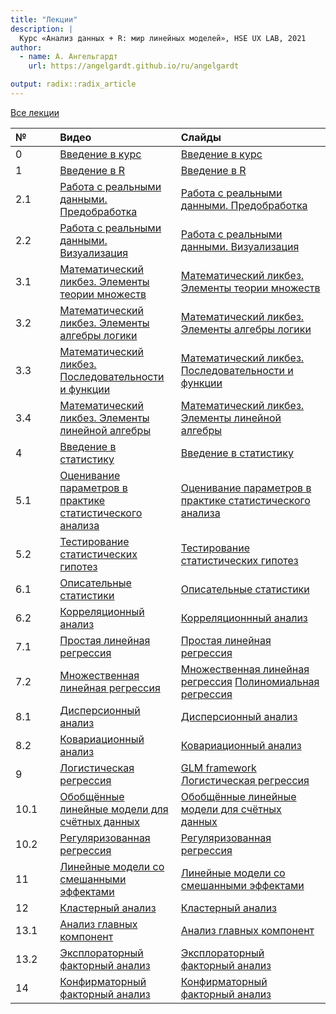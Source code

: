 ```yaml
---
title: "Лекции"
description: |
  Курс «Анализ данных + R: мир линейных моделей», HSE UX LAB, 2021
author:
  - name: А. Ангельгардт
    url: https://angelgardt.github.io/ru/angelgardt

output: radix::radix_article
---
```


[Все лекции]()

|№|Видео|Слайды|
|:--|:-------|:---------|
|0|[Введение в курс]()|[Введение в курс]()|
|1|[Введение в R]()|[Введение в R]()|
|2.1|[Работа с реальными данными. Предобработка]()|[Работа с реальными данными. Предобработка]()|
|2.2|[Работа с реальными данными. Визуализация]()|[Работа с реальными данными. Визуализация]()|
|3.1|[Математический ликбез. Элементы теории множеств]()|[Математический ликбез. Элементы теории множеств]()|
|3.2|[Математический ликбез. Элементы алгебры логики]()|[Математический ликбез. Элементы алгебры логики]()|
|3.3|[Математический ликбез. Последовательности и функции]()|[Математический ликбез. Последовательности и функции]()|
|3.4|[Математический ликбез. Элементы линейной алгебры]()|[Математический ликбез. Элементы линейной алгебры]()|
|4|[Введение в статистику]()|[Введение в статистику]()|
|5.1|[Оценивание параметров в практике статистического анализа]()|[Оценивание параметров в практике статистического анализа]()|
|5.2|[Тестирование статистических гипотез]()|[Тестирование статистических гипотез]()|
|6.1|[Описательные статистики]()|[Описательные статистики]()|
|6.2|[Корреляционный анализ]()|[Корреляционнный анализ]()|
|7.1|[Простая линейная регрессия]()|[Простая линейная регрессия]()|
|7.2|[Множественная линейная регрессия]()|[Множественная линейная регрессия]() [Полиномиальная регрессия]()|
|8.1|[Дисперсионный анализ]()|[Дисперсионный анализ]()|
|8.2|[Ковариационный анализ]()|[Ковариационный анализ]()|
|9|[Логистическая регрессия]()|[GLM framework]() [Логистическая регрессия]()|
|10.1|[Обобщённые линейные модели для счётных данных]()|[Обобщённые линейные модели для счётных данных]()|
|10.2|[Регуляризованная регрессия]()|[Регуляризованная регрессия]()|
|11|[Линейные модели со смешанными эффектами]()|[Линейные модели со смешанными эффектами]()|
|12|[Кластерный анализ]()|[Кластерный анализ]()|
|13.1|[Анализ главных компонент]()|[Анализ главных компонент]()|
|13.2|[Эксплораторный факторный анализ]()|[Эксплораторный факторный анализ]()|
|14|[Конфирматорный факторный анализ]()|[Конфирматорный факторный анализ]()|

